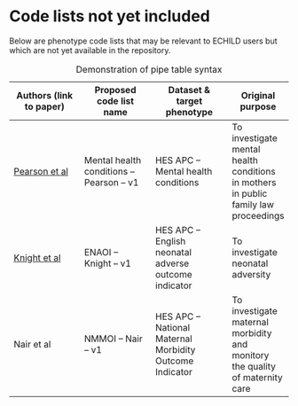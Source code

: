 # Code lists not yet included {.unnumbered}

Below are phenotype code lists that may be relevant to ECHILD users but which are not yet available in the repository.

| Authors (link to paper)  | Proposed code list name  | Dataset & target phenotype  | Original purpose  |
|--------------------------|--------------------------|-----------------------------|-------------------|
| [Pearson et al](https://link.springer.com/article/10.1007/s00127-022-02221-1){target="_blank"} | Mental health conditions – Pearson – v1 | HES APC – Mental health conditions | To investigate mental health conditions in mothers in public family law proceedings |
| [Knight et al](https://pubmed.ncbi.nlm.nih.gov/30487299/){target="_blank"} | ENAOI – Knight – v1 | HES APC – English neonatal adverse outcome indicator | To investigate neonatal adversity |
| Nair et al | NMMOI – Nair – v1  | HES APC – National Maternal Morbidity Outcome Indicator | To investigate maternal morbidity and monitory the quality of maternity care |

: Demonstration of pipe table syntax
